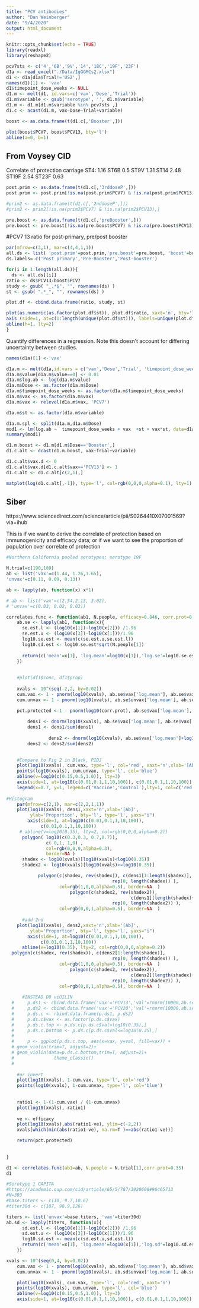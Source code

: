 ```yaml
---
title: "PCV antibodies"
author: "Dan Weinberger"
date: "9/4/2020"
output: html_document
---
```


```r
knitr::opts_chunk$set(echo = TRUE)
library(readxl)
library(reshape2)
```

```r
pcv7sts <- c('4','6B','9V','14','18C','19F','23F')
d1a <- read_excel("./Data/IgGGMCs2.xlsx")
d1 <- d1a[d1a$Trial!='US2',]
names(d1)[1] <- 'vax'
d1$timepoint_dose_weeks <- NULL
d1.m <- melt(d1, id.vars=c('vax','Dose','Trial'))
d1.m$variable <- gsub('serotype', '', d1.m$variable)
d1.m <- d1.m[d1.m$variable %in% pcv7sts ,]
d1.c <- acast(d1.m, vax~Dose~Trial+variable)

boost <- as.data.frame(t(d1.c[,'Booster',]))

```

```r
plot(boost$PCV7, boost$PCV13, bty='l')
abline(a=0, b=1)
```

## From Voysey CID
Correlate of protection carriage
ST4: 1.16
ST6B 0.5
ST9V 1.31
ST14 2.48
ST19F 2.54
ST23F 0.63
```r

post.prim <- as.data.frame(t(d1.c[,'3rddoseP',]))
post.prim <- post.prim[!is.na(post.prim$PCV7) & !is.na(post.prim$PCV13),]

#prim2 <- as.data.frame(t(d1.c[,'2nddoseP',]))
#prim2 <- prim2[!is.na(prim2$PCV7) & !is.na(prim2$PCV13),]

pre.boost <- as.data.frame(t(d1.c[,'preBooster',]))
pre.boost <- pre.boost[!is.na(pre.boost$PCV7) & !is.na(pre.boost$PCV13),]

```



#PCV7 13 ratio for post-primary, pre/post booster
```r
par(mfrow=c(3,1), mar=c(4,4,1,1))
all.ds <- list( 'post.prim'=post.prim,'pre.boost'=pre.boost, 'boost'=boost)
ds.labels= c('Post primary','Pre-Booster','Post-booster')

for(i in 1:length(all.ds)){
  ds <- all.ds[[i]]
ratio <- ds$PCV13/boost$PCV7
study <- gsub( "_.*$", "", rownames(ds) )
st <- gsub( ".*_", "", rownames(ds) )

plot.df <- cbind.data.frame(ratio, study, st)

plot(as.numeric(as.factor(plot.df$st)), plot.df$ratio, xaxt='n', bty='l', ylab='Ratio', main=ds.labels[i] , ylim=c(0,1.5))
axis (side=1, at=c(1:length(unique(plot.df$st))), labels=unique(plot.df$st) )
abline(h=1, lty=2)
}

```
Quantify differences in a regression. Note this doesn't account for differing uncertainty between studies.

```r
names(d1a)[1] <-'vax'

d1a.m <- melt(d1a,id.vars = c('vax','Dose','Trial', 'timepoint_dose_weeks'))
d1a.m$value[d1a.m$value==0] <- 0.01 
d1a.m$log.ab <- log(d1a.m$value)
d1a.m$Dose <- as.factor(d1a.m$Dose)
d1a.m$timepoint_dose_weeks <- as.factor(d1a.m$timepoint_dose_weeks)
d1a.m$vax <- as.factor(d1a.m$vax)
d1a.m$vax <- relevel(d1a.m$vax, 'PCV7')

d1a.m$st <- as.factor(d1a.m$variable)

d1a.m.spl <- split(d1a.m,d1a.m$Dose)
mod1 <- lm(log.ab ~  timepoint_dose_weeks + vax  +st + vax*st, data=d1a.m.spl[["3rddoseP"]]) 
summary(mod1)

```

```r
d1.m.boost <- d1.m[d1.m$Dose=='Booster',]
d1.c.alt <- dcast(d1.m.boost, vax~Trial+variable)

d1.c.alt$vax.d <- 0
d1.c.alt$vax.d[d1.c.alt$vax=='PCV13'] <- 1
d1.c.alt <- d1.c.alt[c(2,1),]

matplot(log(d1.c.alt[,-1]), type='l', col=rgb(0,0,0,alpha=0.1), lty=1)

```

## Siber
https://www.sciencedirect.com/science/article/pii/S0264410X07001569?via=ihub

This is if we want to derive the correlate of protection based on immunogenicity and efficacy data; or if we want to see the proportion of population over correlate of protection
```r

#Northern California pooled serotypes; serotype 19F

N.trial=c(190,189)
ab <- list('vax'=c(1.44, 1.26,1.65),
'unvax'=c(0.11, 0.09, 0.13))

ab <- lapply(ab, function(x) x*1)

# ab <- list('vax'=c(2.54,2.13, 3.02),
# 'unvax'=c(0.03, 0.02, 0.03)) 

correlates.func <- function(ab1, N.people, efficacy=0.846, corr.prot=0.35){
    ab.se <- lapply(ab1, function(x){
      se.est.l <- (log10(x[1])-log10(x[2])) /1.96
      se.est.u <- (log10(x[3])-log10(x[1]))/1.96
      log10.se.est <- mean(c(se.est.u,se.est.l))
      log10.sd.est <- log10.se.est*sqrt(N.people[1])
      
      return(c('mean'=x[1], 'log.mean'=log10(x[1]),'log.se'=log10.se.est,'log.sd'=log10.sd.est))
    })
    
    
    #plot(df1$conc, df1$prop)
    
    xvals <- 10^(seq(-2,2, by=0.02))
    cum.vax <- 1 - pnorm(log10(xvals), ab.se$vax['log.mean'], ab.se$vax['log.sd'])
    cum.unvax <- 1 - pnorm(log10(xvals), ab.se$unvax['log.mean'], ab.se$unvax['log.sd'])
    
    pct.protected <-1 - pnorm(log10(corr.prot), ab.se$vax['log.mean'], ab.se$vax['log.sd'])

        dens1 <- dnorm(log10(xvals), ab.se$vax['log.mean'], ab.se$vax['log.sd'])
        dens1 <- dens1/sum(dens1)
        
                dens2 <- dnorm(log10(xvals), ab.se$vax['log.mean']+log10(0.7), ab.se$vax['log.sd'])
        dens2 <- dens2/sum(dens2)

        
    #Compare to Fig 2 in Black, PIDJ
    plot(log10(xvals), cum.vax, type='l', col='red', xaxt='n',xlab='[Ab]', ylab='Proportion', bty='l')
    points(log10(xvals), cum.unvax, type='l', col='blue')
    abline(v=log10(c(0.15,0.5,1.0)), lty=3)
    axis(side=1, at=log10(c(0.01,0.1,1,10,100)), c(0.01,0.1,1,10,100))
    legend(x=0.7, y=1, legend=c('Vaccine','Control'),lty=1, col=c('red','blue'), bty='n')
    
#Histogram   
    par(mfrow=c(2,1), mar=c(2,2,1,1))
    plot(log10(xvals), dens1,xaxt='n',xlab='[Ab]', 
         ylab='Proportion', bty='l', type='l', yaxs="i")
        axis(side=1, at=log10(c(0.01,0.1,1,10,100)),
             c(0.01,0.1,1,10,100))
     # abline(v=log10(0.35), lty=2, col=rgb(0,0,0,alpha=0.2))  
      polygon( log10(c(0.3,0.3, 0.7,0.7)), 
               c( 0,1, 1,0) ,
               col=rgb(0,0,0,alpha=0.3), 
               border=NA )
      shadex <- log10(xvals)[log10(xvals)<log10(0.35)]
      shadex2 <- log10(xvals)[log10(xvals)>=log10(0.35)]

            polygon(c(shadex, rev(shadex)), c(dens1[1:length(shadex)], 
                                        rep(0, length(shadex)) ),
                    col=rgb(1,0,0,alpha=0.5), border=NA  )
                        polygon(c(shadex2, rev(shadex2)),
                                               c(dens1[(length(shadex)+1):(length(dens1))], 
                                        rep(0, length(shadex2)) ),
                    col=rgb(0,0,1,alpha=0.5), border=NA  )
                        
      #add 2nd
    plot(log10(xvals), dens2,xaxt='n',xlab='[Ab]', 
         ylab='Proportion', bty='l', type='l', yaxs="i")
        axis(side=1, at=log10(c(0.01,0.1,1,10,100)),
             c(0.01,0.1,1,10,100))
      abline(v=log10(0.35), lty=2, col=rgb(0,0,0,alpha=0.2))  
  polygon(c(shadex, rev(shadex)), c(dens2[1:length(shadex)], 
                                        rep(0, length(shadex)) ),
                    col=rgb(1,0,0,alpha=0.5), border=NA  )
                        polygon(c(shadex2, rev(shadex2)),
                                               c(dens2[(length(shadex)+1):(length(dens2))], 
                                        rep(0, length(shadex2)) ),
                    col=rgb(0,0,1,alpha=0.5), border=NA  )
     
      #INSTEAD DO viOILIN
  #     p.ds1 <- cbind.data.frame('vax'='PCV13','val'=rnorm(10000,ab.se$vax['log.mean'], ab.se$vax['log.sd']))
  #     p.ds2 <- cbind.data.frame('vax'='PCV20','val'=rnorm(10000,ab.se$vax['log.mean']+log10(0.5), ab.se$vax['log.sd']))
  #     p.ds.c <- rbind.data.frame(p.ds1, p.ds2)
  #     p.ds.c$vax <- as.factor(p.ds.c$vax)
  #     p.ds.c.top <- p.ds.c[p.ds.c$val>log10(0.35),]
  #     p.ds.c.bottom <- p.ds.c[p.ds.c$val<=log10(0.35),]
  #     
  #     p <- ggplot(p.ds.c.top, aes(x=vax, y=val, fill=vax)) + 
  # geom_violin(trim=T, adjust=2)+
  # geom_violin(data=p.ds.c.bottom,trim=T, adjust=2)+
  #               theme_classic()
  #      
    
    #or invert
    plot(log10(xvals), 1-cum.vax, type='l', col='red')
    points(log10(xvals), 1-cum.unvax, type='l', col='blue')
    
    
    ratio1 <- 1-(1-cum.vax) / (1-cum.unvax)
    plot(log10(xvals), ratio1)
    
    ve <- efficacy
    plot(log10(xvals),abs(ratio1-ve), ylim=c(-2,2))
    xvals[which(min(abs(ratio1-ve), na.rm=T )==abs(ratio1-ve))]

    return(pct.protected)
    
    
}

d1 <- correlates.func(ab1=ab, N.people = N.trial[1],corr.prot=0.35)
d1

```

```r
#Serotype 1 CAPITA
#https://academic.oup.com/cid/article/65/5/787/3920608#96465713
#N=393
#base.titers <- c(10, 9.7,10.6) 
#titer30d <- c(107, 90.9,126) 

titers <- list('unvax'=base.titers, 'vax'=titer30d)
ab.sd <- lapply(titers, function(x){
      sd.est.l <- (log10(x[1])-log10(x[2])) /1.96
      sd.est.u <- (log10(x[3])-log10(x[1]))/1.96
      log10.sd.est <- mean(c(sd.est.u,sd.est.l))
      return(c('mean'=x[1], 'log.mean'=log10(x[1]),'log.sd'=log10.sd.est))
    })

xvals <- 10^(seq(0,4, by=0.02))
    cum.vax <- 1 - pnorm(log10(xvals), ab.sd$vax['log.mean'], ab.sd$vax['log.sd'])
    cum.unvax <- 1 - pnorm(log10(xvals), ab.sd$unvax['log.mean'], ab.sd$unvax['log.sd'])

    plot(log10(xvals), cum.vax, type='l', col='red', xaxt='n')
    points(log10(xvals), cum.unvax, type='l', col='blue')
    abline(v=log10(c(0.15,0.5,1.0)), lty=3)
    axis(side=1, at=log10(c(0.01,0.1,1,10,100)), c(0.01,0.1,1,10,100))
    
    
```






